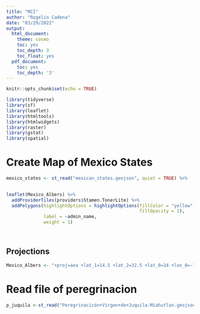 ```yaml
---
title: "MCI"
author: "Rogelio Cadena"
date: "03/29/2022"
output:
  html_document:
    theme: cosmo
    toc: yes
    toc_depth: 3
    toc_float: yes
  pdf_document:
    toc: yes
    toc_depth: '3'
---
```


```r
knitr::opts_chunk$set(echo = TRUE)
```

```r
library(tidyverse)
library(sf)
library(leaflet)
library(htmltools)
library(htmlwidgets)
library(raster)
library(gstat)
library(spatial)
```

# Create Map of Mexico States
```r
mexico_states <- st_read("mexican_states.geojson", quiet = TRUE) %>%
  

leaflet(Mexico_Albers) %>%
  addProviderTiles(providers$Stamen.TonerLite) %>%
  addPolygons(highlightOptions = highlightOptions(fillColor = "yellow", 
                                                  fillOpacity = 1),
              label = ~admin_name, 
              weight = 1) 

  
```

## Projections
```r
Mexico_Albers <- "+proj=aea +lat_1=14.5 +lat_2=32.5 +lat_0=24 +lon_0=-105 +x_0=0 +y_0=0 +ellps=GRS80 +datum=NAD83 +units=m +no_defs"
```

# Read file of peregrinacion
```r
p_juquila <-st_read("Peregrinacicón+Virgen+de+Juquila-Miahutlan.geojson")
```


